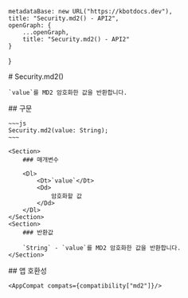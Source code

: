 
    metadataBase: new URL("https://kbotdocs.dev"),
    title: "Security.md2() - API2",
    openGraph: {
        ...openGraph,
        title: "Security.md2() - API2"
    }
}

<Section>
    # Security.md2()

    `value`를 MD2 암호화한 값을 반환합니다.
</Section>
<Section>
    ## 구문

    ~~~js
    Security.md2(value: String);
    ~~~

    <Section>
        ### 매개변수

        <Dl>
            <Dt>`value`</Dt>
            <Dd>
                암호화할 값
            </Dd>
        </Dl>
    </Section>
    <Section>
        ### 반환값

        `String` - `value`를 MD2 암호화한 값을 반환합니다.
    </Section>
</Section>
<Section>
    ## 앱 호환성

    <AppCompat compats={compatibility["md2"]}/>
</Section>